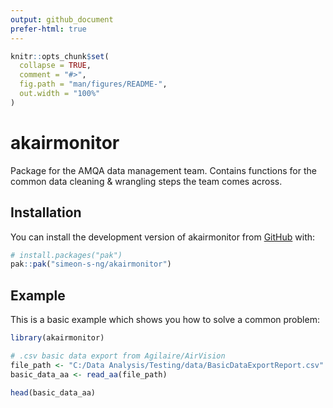 ```yaml
---
output: github_document
prefer-html: true
---
```


<!-- README.md is generated from README.Rmd. Please edit that file -->

```r
knitr::opts_chunk$set(
  collapse = TRUE,
  comment = "#>",
  fig.path = "man/figures/README-",
  out.width = "100%"
)
```

# akairmonitor

<!-- badges: start -->
<!-- badges: end -->

Package for the AMQA data management team.
Contains functions for the common data cleaning & wrangling steps the team 
comes across.

## Installation

You can install the development version of akairmonitor from [GitHub](https://github.com/simeon-s-ng/akairmonitor) with:

``` r
# install.packages("pak")
pak::pak("simeon-s-ng/akairmonitor")
```

## Example

This is a basic example which shows you how to solve a common problem:

```r
library(akairmonitor)

# .csv basic data export from Agilaire/AirVision
file_path <- "C:/Data Analysis/Testing/data/BasicDataExportReport.csv"
basic_data_aa <- read_aa(file_path)

head(basic_data_aa)
```
